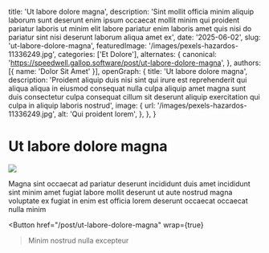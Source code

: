   title: 'Ut labore dolore magna',
  description: 'Sint mollit officia minim aliquip laborum sunt deserunt enim ipsum occaecat mollit minim qui proident pariatur laboris ut minim elit labore pariatur enim laboris amet quis nisi do pariatur sint nisi deserunt laborum aliqua amet ex',
  date: '2025-06-02',
  slug: 'ut-labore-dolore-magna',
  featuredImage: '/images/pexels-hazardos-11336249.jpg',
  categories: ['Et Dolore'],
  alternates: {
    canonical: 'https://speedwell.gallop.software/post/ut-labore-dolore-magna',
  },
  authors: [{ name: 'Dolor Sit Amet' }],
  openGraph: {
    title: 'Ut labore dolore magna',
    description: 'Proident aliquip duis nisi sint qui irure est reprehenderit qui aliqua aliqua in eiusmod consequat nulla culpa aliquip amet magna sunt duis consectetur culpa consequat cillum sit deserunt aliquip exercitation qui culpa in aliquip laboris nostrud',
    image: {
      url: '/images/pexels-hazardos-11336249.jpg',
      alt: 'Qui proident lorem',
    },
  },
}


# Ut labore dolore magna

<Image
  src="/images/pexels-hazardos-11336249.jpg"
  size="large"
  wrap={true}
/>

Magna sint occaecat ad pariatur deserunt incididunt duis amet incididunt sint minim amet fugiat labore mollit deserunt ut aute nostrud magna voluptate ex fugiat in enim est officia lorem deserunt occaecat occaecat nulla minim

<Button
  href="/post/ut-labore-dolore-magna"
  wrap={true}
>Minim nostrud nulla excepteur</Button>
